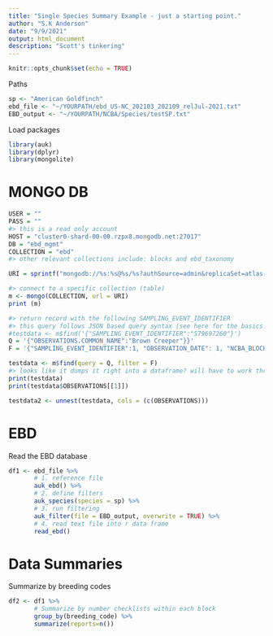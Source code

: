 ```yaml
---
title: "Single Species Summary Example - just a starting point."
author: "S.K Anderson"
date: "9/9/2021"
output: html_document
description: "Scott's tinkering"
---
```


```r
knitr::opts_chunk$set(echo = TRUE)
```

Paths
```r
sp <- "American Goldfinch"
ebd_file <- "~/YOURPATH/ebd_US-NC_202103_202109_relJul-2021.txt"
EBD_output <- "~/YOURPATH/NCBA/Species/testSP.txt"
```

Load packages
```r
library(auk)
library(dplyr)
library(mongolite)
```

# MONGO DB
```r
USER = ""
PASS = ""
#> this is a read only account
HOST = "cluster0-shard-00-00.rzpx8.mongodb.net:27017"
DB = "ebd_mgmt"
COLLECTION = "ebd"
#> other relevant collections include: blocks and ebd_taxonomy

URI = sprintf("mongodb://%s:%s@%s/%s?authSource=admin&replicaSet=atlas-3olgg1-shard-0&readPreference=primary&ssl=true",USER, PASS, HOST, DB)

#> connect to a specific collection (table)
m <- mongo(COLLECTION, url = URI)
print (m)

#> return record with the following SAMPLING_EVENT_IDENTIFIER
#> this query follows JSON based query syntax (see here for the basics: https://jeroen.github.io/mongolite/query-data.html#query-syntax)
#testdata <- m$find('{"SAMPLING_EVENT_IDENTIFIER":"S79697260"}')
Q = '{"OBSERVATIONS.COMMON_NAME":"Brown Creeper"}}'
F = '{"SAMPLING_EVENT_IDENTIFIER":1, "OBSERVATION_DATE": 1, "NCBA_BLOCK":1, "DURATION_MINUTES": 1, "PROJECT_CODE":1, "LATITUDE":1, "LONGITUDE":1, "OBSERVATIONS.&":1}'

testdata <- m$find(query = Q, filter = F)
#> looks like it dumps it right into a dataframe? will have to work through how to get observations (sub-documents)
print(testdata)
print(testdata$OBSERVATIONS[[1]])
```

```r
testdata2 <- unnest(testdata, cols = (c(OBSERVATIONS)))
```


# EBD
Read the EBD database
```r
df1 <- ebd_file %>%
       # 1. reference file
       auk_ebd() %>%
       # 2. define filters
       auk_species(species = sp) %>%
       # 3. run filtering
       auk_filter(file = EBD_output, overwrite = TRUE) %>%
       # 4. read text file into r data frame
       read_ebd()
```

# Data Summaries
Summarize by breeding codes
```r
df2 <- df1 %>%
       # Summarize by number checklists within each block
       group_by(breeding_code) %>%
       summarize(reports=n())
```
